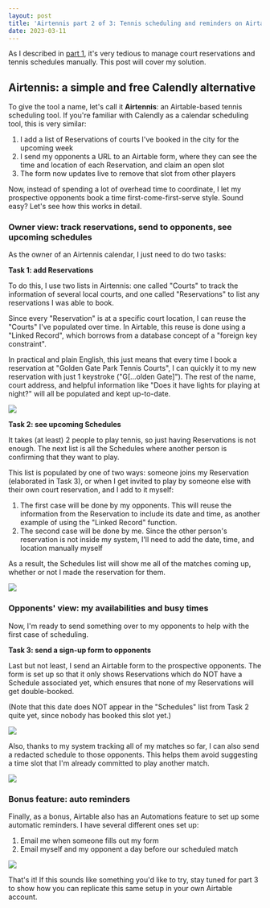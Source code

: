 ```yaml
---
layout: post
title: 'Airtennis part 2 of 3: Tennis scheduling and reminders on Airtable'
date: 2023-03-11
---
```


As I described in [part 1](airtennis-part-1-of-3-challenges-of-scheduling-tennis-in-sf), it's 
very tedious to manage court reservations and tennis schedules manually. This post will cover 
my solution.

<h2 id="overview">Airtennis: a simple and free Calendly alternative</h2>

To give the tool a name, let's call it **Airtennis**: an Airtable-based tennis scheduling tool. If
you're familiar with Calendly as a calendar scheduling tool, this is very similar:

1. I add a list of Reservations of courts I've booked in the city for the upcoming week
2. I send my opponents a URL to an Airtable form, where they can see the time and location of
   each Reservation, and claim an open slot
3. The form now updates live to remove that slot from other players

Now, instead of spending a lot of overhead time to coordinate, I let my prospective opponents book a
time first-come-first-serve style. Sound easy? Let's see how this works in detail.

<h3 id="owner-view">
  Owner view: track reservations, send to opponents, see upcoming schedules
</h3>

As the owner of an Airtennis calendar, I just need to do two tasks:

**Task 1: add Reservations**

To do this, I use two lists in Airtennis: one called "Courts" to track the information of several
local courts, and one called "Reservations" to list any reservations I was able to book.

Since every "Reservation" is at a specific court location, I can reuse the "Courts" I've populated
over time. In Airtable, this reuse is done using a "Linked Record", which borrows from a database
concept of a "foreign key constraint".

In practical and plain English, this just means that every time I book a reservation at "Golden
Gate Park Tennis Courts", I can quickly it to my new reservation with just 1 keystroke
("G[...olden Gate]"). The rest of the name, court address, and helpful information like "Does it
have lights for playing at night?" will all be populated and kept up-to-date.

![](airtennis_reservations.gif)

**Task 2: see upcoming Schedules**

It takes (at least) 2 people to play tennis, so just having Reservations is not enough. The next
list is all the Schedules where another person is confirming that they want to play.

This list is populated by one of two ways: someone joins my Reservation (elaborated in Task 3),
or when I get invited to play by someone else with their own court reservation, and I add to it
myself:

1. The first case will be done by my opponents. This will reuse the information from the Reservation 
   to include its date and time, as another example of using the "Linked Record" function.
2. The second case will be done by me. Since the other person's reservation is not inside my system, 
   I'll need to add the date, time, and location manually myself

As a result, the Schedules list will show me all of the matches coming up, whether or not I made the
reservation for them.

![](./airtennis_schedules.png)

<h3 id="opponents-view">
  Opponents' view: my availabilities and busy times
</h3>

Now, I'm ready to send something over to my opponents to help with the first case of scheduling.

**Task 3: send a sign-up form to opponents**

Last but not least, I send an Airtable form to the prospective opponents. The form is set up so that
it only shows Reservations which do NOT have a Schedule associated yet, which ensures that none of
my Reservations will get double-booked.

(Note that this date does NOT appear in the "Schedules" list from Task 2 quite yet, since nobody has
booked this slot yet.)

![](./airtennis_form.png)

Also, thanks to my system tracking all of my matches so far, I can also send a redacted schedule to
those opponents. This helps them avoid suggesting a time slot that I'm already committed to play
another match.

![](./airtennis_busy.png)

<h3 id="auto-reminders">
  Bonus feature: auto reminders
</h3>

Finally, as a bonus, Airtable also has an Automations feature to set up some automatic reminders. I
have several different ones set up:

1. Email me when someone fills out my form
2. Email myself and my opponent a day before our scheduled match

![](./airtennis_auto_reminders.png)

That's it! If this sounds like something you'd like to try, stay tuned for part 3 to show how you
can replicate this same setup in your own Airtable account.
